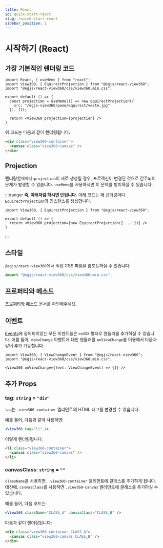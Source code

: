 ```yaml
---
title: React
id: quick-start-react
slug: /quick-start-react
sidebar_position: 1
---
```


# 시작하기 (React)
## 가장 기본적인 렌더링 코드
```tsx title=Demo.tsx
import React, { useMemo } from "react";
import View360, { EquirectProjection } from "@egjs/react-view360";
import "@egjs/react-view360/css/view360.min.css";

export default () => {
  const projection = useMemo(() => new EquirectProjection({
    src: "/egjs-view360/pano/equirect/veste.jpg"
  }), []);

  return <View360 projection={projection} />
}
```

위 코드는 다음과 같이 렌더링됩니다.
```html
<div class="view360-container">
  <canvas class="view360-canvas" />
</div>
```

## Projection
렌더링할때마다 `projection`이 새로 생성될 경우, 프로젝션이 변경된 것으로 간주되어 문제가 발생할 수 있습니다.
`useMemo`를 사용하시면 이 문제를 방지하실 수 있습니다.

:::danger
**즉, 아래처럼 하시면 안됩니다.** 아래 코드는 매 렌더링마다 `EquirectProjection`의 인스턴스를 생성합니다.

```tsx
import View360, { EquirectProjection } from "@egjs/react-view360";

export default () => {
  return <View360 projection={new EquirectProjection({ ... })} />
}
```
:::

## 스타일
`@egjs/react-view360`에서 직접 CSS 파일을 임포트하실 수 있습니다.
```js
import "@egjs/react-view360/css/view360.min.css";
```

## 프로퍼티와 메소드
[프로퍼티와 메소드](/docs/properties-and-methods) 문서를 확인해주세요.

## 이벤트
[Events](/docs/events)에 정의되어있는 모든 이벤트들은 `onXXX` 형태로 핸들러를 추가하실 수 있습니다.
예를 들어, `viewChange` 이벤트에 대한 핸들러를 `onViewChange`를 이용해서 다음과 같이 추가 가능합니다.

```tsx
import View360, { ViewChangeEvent } from "@egjs/react-view360";
import "@egjs/react-view360/css/view360.min.css";

<View360 onViewChange={(evt: ViewChangeEvent) => {}} />
```

## 추가 Props
### tag: `string` = `"div"`
`tag`는 `.view360-container` 엘리먼트의 HTML 태그를 변경할 수 있습니다.

예를 들어, 다음과 같이 사용하면:
```jsx
<View360 tag="li" />
```

이렇게 렌더링됩니다:
```html
<li class="view360-container">
  <canvas class="view360-canvas" />
</li>
```

### canvasClass: `string` = `""`
`className`을 사용하면, `.view360-container` 엘리먼트에 클래스를 추가하게 됩니다.
대신에, `canvasClass`를 사용하면 `.view360-canvas` 엘리먼트에 클래스를 추가하실 수 있습니다.

예를 들어, 다음 코드는:
```jsx
<View360 className="CLASS_A" canvasClass="CLASS_B" />
```

다음과 같이 렌더링됩니다:
```html
<div class="view360-container CLASS_A">
  <canvas class="view360-canvas CLASS_B" />
</div>
```
